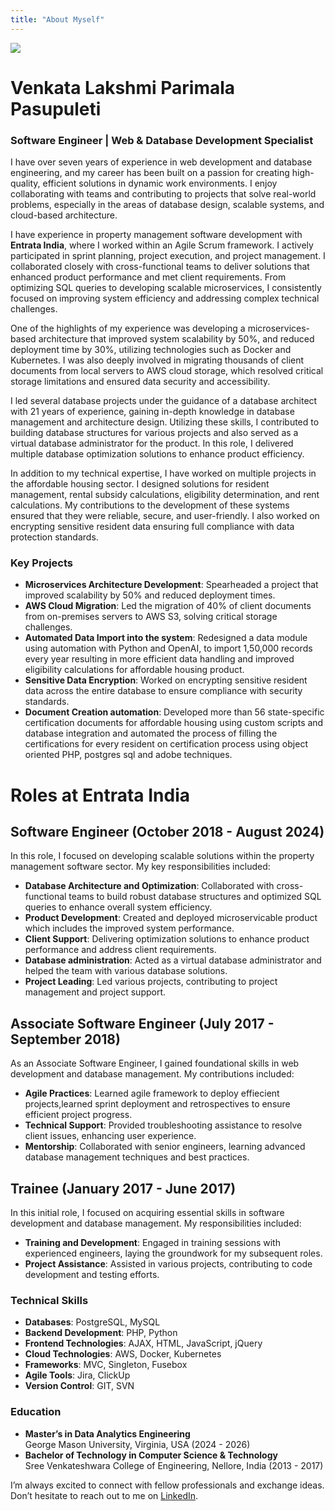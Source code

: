 ```yaml
---
title: "About Myself"
---
```



![](docs/myimage.png)



# Venkata Lakshmi Parimala Pasupuleti  
### Software Engineer | Web & Database Development Specialist

I have over seven years of experience in web development and database engineering, and my career has been built on a passion for creating high-quality, efficient solutions in dynamic work environments. I enjoy collaborating with teams and contributing to projects that solve real-world problems, especially in the areas of database design, scalable systems, and cloud-based architecture.

I have experience in property management software development with **Entrata India**, where I worked within an Agile Scrum framework. I actively participated in sprint planning, project execution, and project management. I collaborated closely with cross-functional teams to deliver solutions that enhanced product performance and met client requirements. From optimizing SQL queries to developing scalable microservices, I consistently focused on improving system efficiency and addressing complex technical challenges.

One of the highlights of my experience was developing a microservices-based architecture that improved system scalability by 50%, and reduced deployment time by 30%, utilizing technologies such as Docker and Kubernetes. I was also deeply involved in migrating thousands of client documents from local servers to AWS cloud storage, which resolved critical storage limitations and ensured data security and accessibility.

I led several database projects under the guidance of a database architect with 21 years of experience, gaining in-depth knowledge in database management and architecture design. Utilizing these skills, I contributed to building database structures for various projects and also served as a virtual database administrator for the product. In this role, I delivered multiple database optimization solutions to enhance product efficiency.

In addition to my technical expertise, I have worked on multiple projects in the affordable housing sector. I designed solutions for resident management, rental subsidy calculations, eligibility determination, and rent calculations. My contributions to the development of these systems ensured that they were reliable, secure, and user-friendly. I also worked on encrypting sensitive resident data ensuring full compliance with data protection standards.

### Key Projects

- **Microservices Architecture Development**: Spearheaded a project that improved scalability by 50% and reduced deployment times.
- **AWS Cloud Migration**: Led the migration of 40% of client documents from on-premises servers to AWS S3, solving critical storage challenges.
- **Automated Data Import into the system**: Redesigned a data module using automation with Python and OpenAI, to import 1,50,000 records every year resulting in more efficient data handling and improved eligibility calculations for affordable housing product.
- **Sensitive Data Encryption**: Worked on encrypting sensitive resident data across the entire database to ensure compliance with security standards.
- **Document Creation automation**: Developed more than 56 state-specific certification documents for affordable housing using custom scripts and database integration and automated the process of filling the certifications for every resident on certification process using object oriented PHP, postgres sql and adobe techniques.


# Roles at Entrata India

## Software Engineer (October 2018 - August 2024)
In this role, I focused on developing scalable solutions within the property management software sector. My key responsibilities included:

- **Database Architecture and Optimization**: Collaborated with cross-functional teams to build robust database structures and optimized SQL queries to enhance overall system efficiency.
- **Product Development**: Created and deployed microservicable product which includes the improved system performance.
- **Client Support**: Delivering optimization solutions to enhance product performance and address client requirements.
- **Database administration**: Acted as a virtual database administrator and helped the team with various database solutions.
- **Project Leading**: Led various projects, contributing to project management and project support.

## Associate Software Engineer (July 2017 - September 2018)
As an Associate Software Engineer, I gained foundational skills in web development and database management. My contributions included:

- **Agile Practices**: Learned agile framework to deploy effiecient projects,learned sprint deployment and retrospectives to ensure efficient project progress.
- **Technical Support**: Provided troubleshooting assistance to resolve client issues, enhancing user experience.
- **Mentorship**: Collaborated with senior engineers, learning advanced database management techniques and best practices.

## Trainee (January 2017 - June 2017)
In this initial role, I focused on acquiring essential skills in software development and database management. My responsibilities included:

- **Training and Development**: Engaged in training sessions with experienced engineers, laying the groundwork for my subsequent roles.
- **Project Assistance**: Assisted in various projects, contributing to code development and testing efforts.

### Technical Skills  
- **Databases**: PostgreSQL, MySQL  
- **Backend Development**: PHP, Python  
- **Frontend Technologies**: AJAX, HTML, JavaScript, jQuery  
- **Cloud Technologies**: AWS, Docker, Kubernetes  
- **Frameworks**: MVC, Singleton, Fusebox  
- **Agile Tools**: Jira, ClickUp  
- **Version Control**: GIT, SVN  

### Education
- **Master’s in Data Analytics Engineering**  
  George Mason University, Virginia, USA (2024 - 2026)
- **Bachelor of Technology in Computer Science & Technology**  
  Sree Venkateshwara College of Engineering, Nellore, India (2013 - 2017)


I’m always excited to connect with fellow professionals and exchange ideas. Don’t hesitate to reach out to me on [LinkedIn](https://www.linkedin.com/in/venkata-lakshmi-parimala-pasupuleti).
